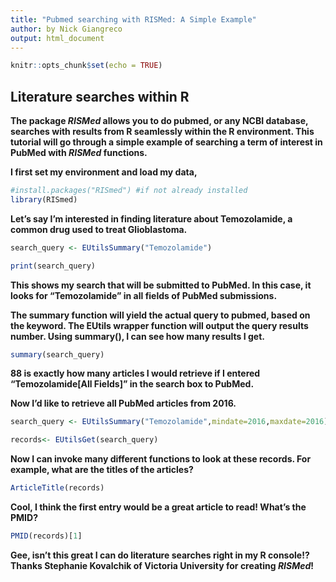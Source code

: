 ```yaml
---
title: "Pubmed searching with RISMed: A Simple Example"
author: by Nick Giangreco
output: html_document
---
```


```r
knitr::opts_chunk$set(echo = TRUE)
```

## Literature searches within R

**The package *RISMed* allows you to do pubmed, or any NCBI database, searches with results from R seamlessly within the R environment. This tutorial will go through a simple example of searching a term of interest in PubMed with *RISMed* functions.**

**I first set my environment and load my data,**

```r
#install.packages("RISmed") #if not already installed
library(RISmed)
```

**Let's say I'm interested in finding literature about Temozolamide, a common drug used to treat Glioblastoma. **

```r
search_query <- EUtilsSummary("Temozolamide")

print(search_query)
```
**This shows my search that will be submitted to PubMed. In this case, it looks for "Temozolamide" in all fields of PubMed submissions.**


**The summary function will yield the actual query to pubmed, based on the keyword. The EUtils wrapper function will output the query results number. Using summary(), I can see how many results I get.**
```r
summary(search_query)
```
**88 is exactly how many articles I would retrieve if I entered "Temozolamide[All Fields]" in the search box to PubMed.**

**Now I'd like to retrieve all PubMed articles from 2016.**

```r
search_query <- EUtilsSummary("Temozolamide",mindate=2016,maxdate=2016)

records<- EUtilsGet(search_query)
```

**Now I can invoke many different functions to look at these records. For example, what are the titles of the articles?**
```r
ArticleTitle(records)
```

**Cool, I think the first entry would be a great article to read! What's the PMID?**

```r
PMID(records)[1]
```

**Gee, isn't this great I can do literature searches right in my R console!? Thanks Stephanie Kovalchik of Victoria University for creating *RISMed*!**